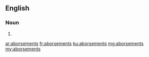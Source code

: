==English==

===Noun===
{{head|en|plural}}

# {{plural of|aborsement|lang=en|nocat=1}}

[[ar:aborsements]]
[[fr:aborsements]]
[[ku:aborsements]]
[[mg:aborsements]]
[[my:aborsements]]